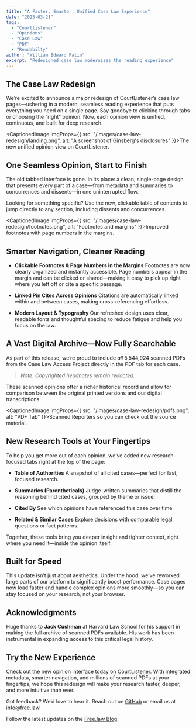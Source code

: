 ```yaml
---
title: "A Faster, Smarter, Unified Case Law Experience"
date: "2025-03-21"
tags:
  - "Courtlistener"
  - "Opinions"
  - "Case Law"
  - "PDF"
  - "Readabilty"
author: "William Edward Palin"
excerpt: "Redesigned case law modernizes the reading experience"
---
```


## The Case Law Redesign

We’re excited to announce a major redesign of CourtListener’s case law pages—ushering in a modern, seamless reading experience that puts everything you need on a single page. Say goodbye to clicking through tabs or choosing the “right” opinion. Now, each opinion view is unified, continuous, and built for deep research.

<CaptionedImage imgProps={{
  src: "/images/case-law-redesign/landing.png",
  alt: "A screenshot of Ginsberg's disclosures"
}}>The new unified opinion view on CourtListener.</CaptionedImage>

## One Seamless Opinion, Start to Finish

The old tabbed interface is gone. In its place: a clean, single-page design that presents every part of a case—from metadata and summaries to concurrences and dissents—in one uninterrupted flow.

Looking for something specific? Use the new, clickable table of contents to jump directly to any section, including dissents and concurrences.

<CaptionedImage imgProps={{
  src: "/images/case-law-redesign/footnotes.png",
  alt: "Footnotes and margins"
}}>Improved footnotes with page numbers in the margins.</CaptionedImage>

## Smarter Navigation, Cleaner Reading

- **Clickable Footnotes & Page Numbers in the Margins**
  Footnotes are now clearly organized and instantly accessible. Page numbers appear in the margin and can be clicked or shared—making it easy to pick up right where you left off or cite a specific passage.

- **Linked Pin Cites Across Opinions**
  Citations are automatically linked within and between cases, making cross-referencing effortless.

- **Modern Layout & Typography**
  Our refreshed design uses clear, readable fonts and thoughtful spacing to reduce fatigue and help you focus on the law.

## A Vast Digital Archive—Now Fully Searchable

As part of this release, we’re proud to include *all* 5,544,924 scanned PDFs from the Case Law Access Project directly in the PDF tab for each case.
> _Note: Copyrighted headnotes remain redacted._

These scanned opinions offer a richer historical record and allow for comparison between the original printed versions and our digital transcriptions.

<CaptionedImage imgProps={{
  src: "/images/case-law-redesign/pdfs.png",
  alt: "PDF Tab"
}}>Scanned Reporters so you can check out the source material.</CaptionedImage>

## New Research Tools at Your Fingertips

To help you get more out of each opinion, we’ve added new research-focused tabs right at the top of the page:

- **Table of Authorities**
  A snapshot of all cited cases—perfect for fast, focused research.

- **Summaries (Parentheticals)**
  Judge-written summaries that distill the reasoning behind cited cases, grouped by theme or issue.

- **Cited By**
  See which opinions have referenced this case over time.

- **Related & Similar Cases**
  Explore decisions with comparable legal questions or fact patterns.

Together, these tools bring you deeper insight and tighter context, right where you need it—inside the opinion itself.

## Built for Speed

This update isn’t just about aesthetics. Under the hood, we’ve reworked large parts of our platform to significantly boost performance. Case pages now load faster and handle complex opinions more smoothly—so you can stay focused on your research, not your browser.

## Acknowledgments

Huge thanks to **Jack Cushman** at Harvard Law School for his support in making the full archive of scanned PDFs available. His work has been instrumental in expanding access to this critical legal history.

## Try the New Experience

Check out the new opinion interface today on [CourtListener](https://www.courtlistener.com/opinion/). With integrated metadata, smarter navigation, and millions of scanned PDFs at your fingertips, we hope this redesign will make your research faster, deeper, and more intuitive than ever.

Got feedback? We’d love to hear it. Reach out on [GitHub](https://github.com/freelawproject/courtlistener/issues/) or email us at [info@free.law](mailto:info@free.law).

Follow the latest updates on the [Free.law Blog](/blog).